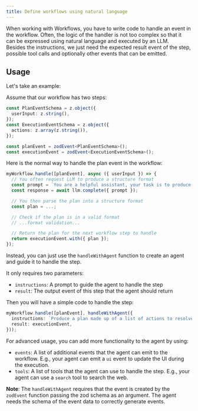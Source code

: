 ```yaml
---
title: Define workflows using natural language  
---
```


When working with Workflows, you have to write code to handle an event in the workflow. 
Often, the logic of the handler is not too complex so that it can be expressed using natural language and executed by an LLM.  
Besides the instructions, we just need the expected result event of the step, possible tool calls and optionally other events that can be emitted.  

## Usage

Let's take an example:

Assume that our workflow has two steps:
```typescript
const PlanEventSchema = z.object({
  userInput: z.string(),
});
const ExecutionEventSchema = z.object({
  actions: z.array(z.string()),
});

const planEvent = zodEvent<PlanEventSchema>();
const executionEvent = zodEvent<ExecutionEventSchema>();
```

Here is the normal way to handle the plan event in the workflow:
  ```typescript
  myWorkflow.handle([planEvent], async ({ userInput }) => {
    // You often request LLM to produce a structure format
    const prompt = `You are a helpful assistant, your task is to produce a plan to resolve the user input: ${userInput}`;
    const response = await llm.complete({ prompt });

    // You then parse the plan into a structure format
    const plan = ...;

    // Check if the plan is in a valid format
    // ...format validation...

    // Return the plan for the next workflow step to handle
    return executionEvent.with({ plan });
  });
  ```

Instead, you can just use the `handleWithAgent` function to create an agent and guide it to handle the step.

It only requires two parameters:
- `instructions`: A prompt to guide the agent to handle the step
- `result`: The output event of this step that the agent should return

Then you will have a simple code to handle the step:
```typescript
myWorkflow.handle([planEvent], handleWithAgent({
  instructions: `Produce a plan made up of a list of actions to resolve the user input.`,
  result: executionEvent,
}));
```

For advanced usage, you can add more functionality to the agent by using:
- `events`: A list of additional events that the agent can emit to the workflow. E.g., your agent can emit a `ui` event to update the UI during the execution.
- `tools`: A list of tools that the agent can use to handle the step. E.g., your agent can use a `search` tool to search the web.

**Note**: The `handleWithAgent` requires that the event is created by the `zodEvent` function passing the zod schema as an argument. The agent needs the schema of the event data to correctly generate events.  
